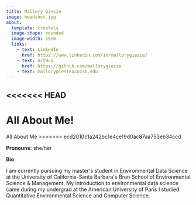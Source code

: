 ```yaml
---
title: Mallory Giesie 
image: headshot.jpg
about: 
  template: trestels
  image-shape: rounded
  image-width: 15em
  links:
    - text: LinkedIn
      href: https://www.linkedin.com/in/mallorygiesie/
    - text: GitHub
      href: https://github.com/mallorygiesie
    - text: mallorygiesiea2ucsb.edu
---
```


<<<<<<< HEAD
------------------------------------------------------------------------

All About Me!
=======
All About Me
>>>>>>> ecd2010c1a242bc1e4ce19d0ac87aa753eb34ccd

**Pronouns:** she/her

**Bio**

I am currently pursuing my master\'s student in Environmental Data Science at the University of California-Santa Barbara\'s Bren School of Environmental Science & Management. My introduction to environmental data science came during my undergrad at the American University of Paris I studied Quantitative Environmental Science and Computer Science.
